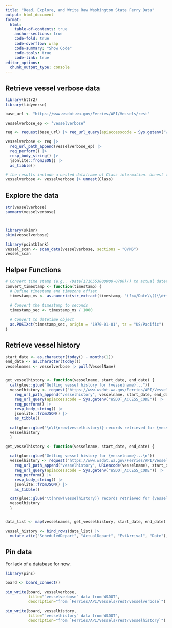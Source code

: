 ```yaml
---
title: "Read, Explore, and Write Raw Washington State Ferry Data"
output: html_document
format:
  html:
    table-of-contents: true
    anchor-sections: true
    code-fold: true
    code-overflow: wrap
    code-summary: "Show Code"
    code-tools: true
    code-link: true
editor_options: 
  chunk_output_type: console
---
```


## Retrieve vessel verbose data

```r
library(httr2)
library(tidyverse)

base_url <- "https://www.wsdot.wa.gov/Ferries/API/Vessels/rest"

vesselverbose_ep <- "vesselverbose"

req <- request(base_url) |> req_url_query(apiaccesscode = Sys.getenv("WSDOT_ACCESS_CODE"))

vesselverbose <- req |> 
  req_url_path_append(vesselverbose_ep) |> 
  req_perform() |> 
  resp_body_string() |> 
  jsonlite::fromJSON() |> 
  as_tibble()

# the results include a nested dataframe of Class information. Unnest this.
vesselverbose <- vesselverbose |> unnest(Class)

```

## Explore the data
```r

str(vesselverbose)
summary(vesselverbose)



library(skimr)
skim(vesselverbose)

library(pointblank)
vessel_scan <- scan_data(vesselverbose, sections = "OVMS")
vessel_scan
```




## Helper Functions

```r
# Convert time stamp (e.g., /Date(1716553800000-0700)/) to actual datetime
convert_timestamp <- function(timestamp) {
  # Define timestamp and timezone offset
  timestamp_ms <- as.numeric(str_extract(timestamp, "(?<=/Date\\()\\d+(?=[-+])"))
  
  # Convert the timestamp to seconds
  timestamp_sec <- timestamp_ms / 1000
  
  # Convert to datetime object
  as.POSIXct(timestamp_sec, origin = "1970-01-01", tz = "US/Pacific")
}

```


## Retrieve vessel history

```r

start_date <- as.character(today() - months(1))
end_date <- as.character(today())
vesselnames <- vesselverbose |> pull(VesselName)


get_vesselhistory <- function(vesselname, start_date, end_date) {
  cat(glue::glue("Getting vessel history for {vesselname}..."))
  vesselhistory <- request("https://www.wsdot.wa.gov/Ferries/API/Vessels/rest") |> 
    req_url_path_append("vesselhistory", vesselname, start_date, end_date) |> 
    req_url_query(apiaccesscode = Sys.getenv("WSDOT_ACCESS_CODE")) |> 
    req_perform() |> 
    resp_body_string() |> 
    jsonlite::fromJSON() |> 
    as_tibble()

  cat(glue::glue("\n\t{nrow(vesselhistory)} records retrieved for {vesselname}."))
  vesselhistory
  }

get_vesselhistory <- function(vesselname, start_date, end_date) {
  
  cat(glue::glue("Getting vessel history for {vesselname}...\n"))
  vesselhistory <- request("https://www.wsdot.wa.gov/Ferries/API/Vessels/rest") |> 
    req_url_path_append("vesselhistory", URLencode(vesselname), start_date, end_date) |> 
    req_url_query(apiaccesscode = Sys.getenv("WSDOT_ACCESS_CODE")) |> 
    req_perform() |> 
    resp_body_string() |> 
    jsonlite::fromJSON() |> 
    as_tibble()

  cat(glue::glue("\t{nrow(vesselhistory)} records retrieved for {vesselname}"),"\n")
  vesselhistory
  }


data_list <- map(vesselnames, get_vesselhistory, start_date, end_date)

vessel_history <- bind_rows(data_list) |> 
  mutate_at(c("ScheduledDepart", "ActualDepart", "EstArrival", "Date"), convert_timestamp)


```

## Pin data 
For lack of a database for now. 

```r
library(pins)

board <- board_connect()

pin_write(board, vesselverbose, 
          title="`vesselverbose` data from WSDOT", 
          description="from `Ferries/API/Vessels/rest/vesselverbose`")

pin_write(board, vesselhistory,
          title="`vesselhistory` data from WSDOT",
          description="from `Ferries/API/Vessels/rest/vesselhistory`")

```

